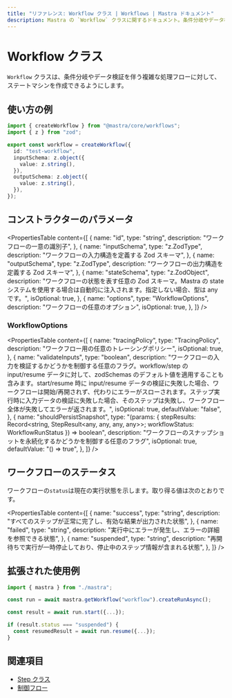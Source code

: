 ```yaml
---
title: "リファレンス: Workflow クラス | Workflows | Mastra ドキュメント"
description: Mastra の `Workflow` クラスに関するドキュメント。条件分岐やデータ検証を伴う複雑な一連の処理に対して、ステートマシンを構築できます。
---
```


# Workflow クラス

`Workflow` クラスは、条件分岐やデータ検証を伴う複雑な処理フローに対して、ステートマシンを作成できるようにします。

## 使い方の例

```typescript title="src/mastra/workflows/test-workflow.ts" showLineNumbers copy
import { createWorkflow } from "@mastra/core/workflows";
import { z } from "zod";

export const workflow = createWorkflow({
  id: "test-workflow",
  inputSchema: z.object({
    value: z.string(),
  }),
  outputSchema: z.object({
    value: z.string(),
  }),
});
```


## コンストラクターのパラメータ

<PropertiesTable
  content={[
    {
      name: "id",
      type: "string",
      description: "ワークフローの一意の識別子",
    },
    {
      name: "inputSchema",
      type: "z.ZodType<any>",
      description: "ワークフローの入力構造を定義する Zod スキーマ",
    },
    {
      name: "outputSchema",
      type: "z.ZodType<any>",
      description: "ワークフローの出力構造を定義する Zod スキーマ",
    },
    {
      name: "stateSchema",
      type: "z.ZodObject<any>",
      description:
        "ワークフローの状態を表す任意の Zod スキーマ。Mastra の state システムを使用する場合は自動的に注入されます。指定しない場合、型は any です。",
      isOptional: true,
    },
    {
      name: "options",
      type: "WorkflowOptions",
      description: "ワークフローの任意のオプション",
      isOptional: true,
    },
  ]}
/>

### WorkflowOptions

<PropertiesTable
  content={[
    {
      name: "tracingPolicy",
      type: "TracingPolicy",
      description: "ワークフロー用の任意のトレーシングポリシー",
      isOptional: true,
    },
    {
      name: "validateInputs",
      type: "boolean",
      description:
        "ワークフローの入力を検証するかどうかを制御する任意のフラグ。workflow/step の input/resume データに対して、zodSchemas のデフォルト値を適用することも含みます。start/resume 時に input/resume データの検証に失敗した場合、ワークフローは開始/再開されず、代わりにエラーがスローされます。ステップ実行時に入力データの検証に失敗した場合、そのステップは失敗し、ワークフロー全体が失敗してエラーが返されます。",
      isOptional: true,
      defaultValue: "false",
    },
    {
      name: "shouldPersistSnapshot",
      type: "(params: { stepResults: Record<string, StepResult<any, any, any, any>>; workflowStatus: WorkflowRunStatus }) => boolean",
      description:
        "ワークフローのスナップショットを永続化するかどうかを制御する任意のフラグ",
      isOptional: true,
      defaultValue: "() => true",
    },
  ]}
/>

## ワークフローのステータス

ワークフローの`status`は現在の実行状態を示します。取り得る値は次のとおりです。

<PropertiesTable
  content={[
    {
      name: "success",
      type: "string",
      description:
        "すべてのステップが正常に完了し、有効な結果が出力された状態",
    },
    {
      name: "failed",
      type: "string",
      description:
        "実行中にエラーが発生し、エラーの詳細を参照できる状態",
    },
    {
      name: "suspended",
      type: "string",
      description:
        "再開待ちで実行が一時停止しており、停止中のステップ情報が含まれる状態",
    },
  ]}
/>

## 拡張された使用例

```typescript title="src/test-run.ts" showLineNumbers copy
import { mastra } from "./mastra";

const run = await mastra.getWorkflow("workflow").createRunAsync();

const result = await run.start({...});

if (result.status === "suspended") {
  const resumedResult = await run.resume({...});
}
```


## 関連項目

- [Step クラス](./step)
- [制御フロー](/docs/workflows/control-flow)